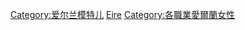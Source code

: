 [[Category:爱尔兰模特儿|Category:爱尔兰模特儿]]
[[Category:各国女性模特儿|Eire]]
[[Category:各職業愛爾蘭女性|Category:各職業愛爾蘭女性]]
